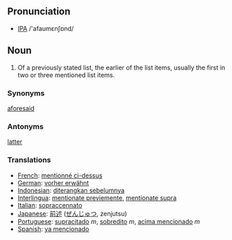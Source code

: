 ==Pronunciation==
* [[IPA]] /'afaumεnʃɒnd/

== Noun == 
# Of a previously stated list, the earlier of the list items, usually the first in two or three mentioned list items.


===Synonyms===
[[aforesaid]]

===Antonyms===
[[latter]]
=== Translations === 
*[[French]]: [[mentionné ci-dessus]] 
*[[German]]: [[vorher erwähnt]] 
*[[Indonesian]]: [[diterangkan sebelumnya]] 
*[[Interlingua]]: [[mentionate previemente]], [[mentionate supra]]
*[[Italian]]: [[sopraccennato]] 
*[[Japanese]]: [[前述]] ([[ぜんじゅつ]], zenjutsu) 
*[[Portuguese]]: [[supracitado]] ''m'', [[sobredito]] ''m'', [[acima mencionado]] ''m''
*[[Spanish]]: [[ya mencionado]]